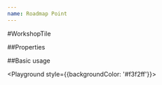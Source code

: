 ```yaml
---
name: Roadmap Point
---
```



#WorkshopTile

##Properties

<PropsTable of={RoadmapPoint} />

##Basic usage

<Playground style={{backgroundColor: '#f3f2ff'}}>
  <RoadmapPoint
    done={true}
    header="Q1-2019"
    title="Account & Projects"
    text="There is no graphql knowledge required to start using this editor. Just click and experiment to learn this technology of future."
  />
</Playground>